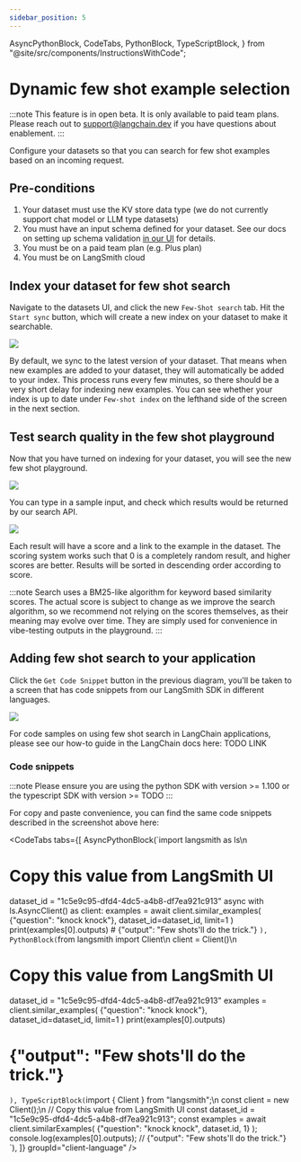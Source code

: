 ```yaml
---
sidebar_position: 5
---
```


  AsyncPythonBlock,
  CodeTabs,
  PythonBlock,
  TypeScriptBlock,
} from "@site/src/components/InstructionsWithCode";

# Dynamic few shot example selection

:::note
This feature is in open beta. It is only available to paid team plans. Please reach out to support@langchain.dev
if you have questions about enablement.
:::

Configure your datasets so that you can search for few shot examples based on an incoming request.

## Pre-conditions

1. Your dataset must use the KV store data type (we do not currently support chat model or LLM type datasets)
2. You must have an input schema defined for your dataset. See our docs on setting up schema validation [in our UI](./manage_datasets_in_application#dataset-schema-validation) for details.
3. You must be on a paid team plan (e.g. Plus plan)
4. You must be on LangSmith cloud

## Index your dataset for few shot search

Navigate to the datasets UI, and click the new `Few-Shot search` tab. Hit the `Start sync` button, which will
create a new index on your dataset to make it searchable.

![](../static/few_shot_tab_unsynced.png)

By default, we sync to the latest version of your dataset. That means when new examples are added to your dataset, they
will automatically be added to your index. This process runs every few minutes, so there should be a very short delay for
indexing new examples. You can see whether your index is up to date under `Few-shot index` on the lefthand side of the screen
in the next section.

## Test search quality in the few shot playground

Now that you have turned on indexing for your dataset, you will see the new few shot playground.

![](../static/few_shot_synced_empty_state.png)

You can type in a sample input, and check which results would be returned by our search API.

![](../static/few_shot_search_results.png)

Each result will have a score and a link to the example in the dataset. The scoring system works such that
0 is a completely random result, and higher scores are better. Results will be sorted in descending order
according to score.

:::note
Search uses a BM25-like algorithm for keyword based similarity scores. The actual score is subject to change
as we improve the search algorithm, so we recommend not relying on the scores themselves, as their meaning
may evolve over time. They are simply used for convenience in vibe-testing outputs in the playground.
:::

## Adding few shot search to your application

Click the `Get Code Snippet` button in the previous diagram, you'll be taken to a screen that has
code snippets from our LangSmith SDK in different languages.

![](../static/few_shot_code_snippet.png)

For code samples on using few shot search in LangChain applications, please see our how-to guide
in the LangChain docs here: TODO LINK

### Code snippets

:::note
Please ensure you are using the python SDK with version >= 1.100 or the typescript SDK with version >= TODO
:::

For copy and paste convenience, you can find the same code snippets described in the screenshot above
here:

<CodeTabs
  tabs={[
    AsyncPythonBlock(`import langsmith as ls\n
# Copy this value from LangSmith UI
dataset_id = "1c5e9c95-dfd4-4dc5-a4b8-df7ea921c913"
async with ls.AsyncClient() as client:
    examples = await client.similar_examples(
        {"question": "knock knock"}, dataset_id=dataset_id, limit=1
    )
    print(examples[0].outputs)
    # {"output": "Few shots'll do the trick."}
`),
    PythonBlock(`from langsmith import Client\n
client = Client()\n
# Copy this value from LangSmith UI
dataset_id = "1c5e9c95-dfd4-4dc5-a4b8-df7ea921c913"
examples = client.similar_examples(
    {"question": "knock knock"}, dataset_id=dataset_id, limit=1
)
print(examples[0].outputs)
# {"output": "Few shots'll do the trick."}
`),
    TypeScriptBlock(`import { Client } from "langsmith";\n
const client = new Client();\n
// Copy this value from LangSmith UI
const dataset_id = "1c5e9c95-dfd4-4dc5-a4b8-df7ea921c913";
const examples = await client.similarExamples(
  {"question": "knock knock", dataset.id, 1}
);
console.log(examples[0].outputs);
// {"output": "Few shots'll do the trick."}
`),
  ]}
  groupId="client-language"
/>
